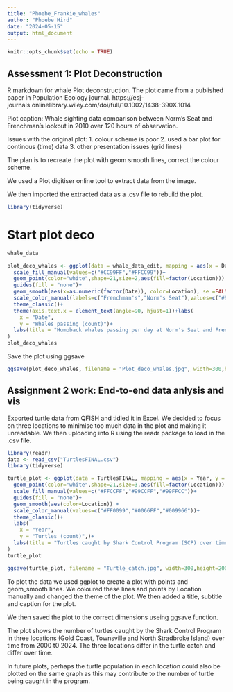 ```yaml
---
title: "Phoebe_Frankie_whales"
author: "Phoebe Hird"
date: "2024-05-15"
output: html_document
---
```


```r
knitr::opts_chunk$set(echo = TRUE)
```

## Assessment 1: Plot Deconstruction
R markdown for whale Plot deconstruction. The plot came from a published paper in Population Ecology journal. https://esj-journals.onlinelibrary.wiley.com/doi/full/10.1002/1438-390X.1014

Plot caption: Whale sighting data comparison between Norm's Seat and Frenchman's lookout in 2010 over 120 hours of observation.

Issues with the original plot:
1. colour scheme is poor
2. used a bar plot for continous (time) data 
3. other presentation issues (grid lines)

The plan is to recreate the plot with geom smooth lines, correct the colour scheme. 

We used a Plot digitiser online tool to extract data from the image. 

We then imported the extracted data as a .csv file to rebuild the plot.

```r
library(tidyverse)
```

# Start plot deco
```r
whale_data
```

```r
plot_deco_whales <- ggplot(data = whale_data_edit, mapping = aes(x = Date, y = no..whales.passing)) + 
  scale_fill_manual(values=c("#CC99FF","#FFCC99"))+
  geom_point(color="white",shape=21,size=2,aes(fill=factor(Location))) + 
  guides(fill = "none")+
  geom_smooth(aes(x=as.numeric(factor(Date)), color=Location), se =FALSE) +
  scale_color_manual(labels=c("Frenchman's","Norm's Seat"),values=c("#9966FF","#FF9966"))+
  theme_classic()+
  theme(axis.text.x = element_text(angle=90, hjust=1))+labs(
    x = "Date",
    y = "Whales passing (count)")+
  labs(title = "Humpback whales passing per day at Norm's Seat and Frenchman's locations",caption = "Data from https://esj-journals.onlinelibrary.wiley.com/doi/full/10.1002/1438-390X.1014"
)
plot_deco_whales
```
Save the plot using ggsave

```r
ggsave(plot_deco_whales, filename = "Plot_deco_whales.jpg", width=300,height=200, units="mm")

```
## Assignment 2 work: End-to-end data anlysis and vis

Exported turtle data from QFISH and tidied it in Excel. We decided to focus on three locations to minimise too much data in the plot and making it unreadable. 
We then uploading into R using the readr package to load in the .csv file. 

```r
library(readr)
data <- read_csv("TurtlesFINAL.csv")
library(tidyverse)
```
```r
turtle_plot <- ggplot(data = TurtlesFINAL, mapping = aes(x = Year, y = Turtles)) + 
  geom_point(color="white",shape=21,size=3,aes(fill=factor(Location))) +
  scale_fill_manual(values=c("#FFCCFF","#99CCFF","#99FFCC"))+
  guides(fill = "none")+
  geom_smooth(aes(color=Location)) +
  scale_color_manual(values=c("#FF0099","#0066FF","#009966"))+
  theme_classic()+
  labs(
    x = "Year",
    y = "Turtles (count)",)+
  labs(title = "Turtles caught by Shark Control Program (SCP) over time by location",subtitle="Turtles are a non-target species of the SCP",caption = "Data from QFISH"
)
turtle_plot
```

```r
ggsave(turtle_plot, filename = "Turtle_catch.jpg", width=300,height=200, units="mm")
```
To plot the data we used ggplot to create a plot with points and geom_smooth lines. We coloured these lines and points by Location manually and changed the theme of the plot. We then added a title, subtitle and caption for the plot. 

We then saved the plot to the correct dimensions useing ggsave function. 

The plot shows the number of turtles caught by the Shark Control Program in three locations (Gold Coast, Townsville and North Stradbroke Island) over time from 2000 t0 2024. The three locations differ in the turtle catch and differ over time. 

In future plots, perhaps the turtle population in each location could also be plotted on the same graph as this may contribute to the number of turtle being caught in the program. 
